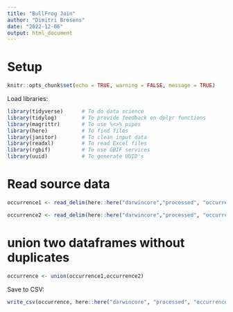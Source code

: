 ```yaml
---
title: "BullFrog Join"
author: "Dimitri Brosens"
date: "2022-12-06"
output: html_document
---
```


# Setup 

```r
knitr::opts_chunk$set(echo = TRUE, warning = FALSE, message = TRUE)
```

Load libraries:

```r
library(tidyverse)      # To do data science
library(tidylog)        # To provide feedback on dplyr functions
library(magrittr)       # To use %<>% pipes
library(here)           # To find files
library(janitor)        # To clean input data
library(readxl)         # To read Excel files
library(rgbif)          # To use GBIF services
library(uuid)           # To generate UUID's
```

# Read source data



```r
occurrence1 <- read_delim(here::here("darwincore","processed", "occurrenceSK.csv"), ",")

occurrence2 <- read_delim(here::here("darwincore","processed", "occurrenceSKBC.csv"), ",")


```

#  union two dataframes  without duplicates

```r
occurrence <- union(occurrence1,occurrence2)
```

Save to CSV:

```r
write_csv(occurrence, here::here("darwincore", "processed", "occurrence.csv"), na = "")
```

